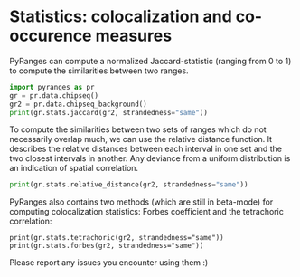 # Statistics: colocalization and co-occurence measures

PyRanges can compute a normalized Jaccard-statistic (ranging from 0 to 1) to
compute the similarities between two ranges.

```python
import pyranges as pr
gr = pr.data.chipseq()
gr2 = pr.data.chipseq_background()
print(gr.stats.jaccard(gr2, strandedness="same"))
```

To compute the similarities between two sets of ranges which do not necessarily
overlap much, we can use the relative distance function. It describes the
relative distances between each interval in one set and the two closest intervals
in another. Any deviance from a uniform distribution is an indication of spatial
correlation.

```python
print(gr.stats.relative_distance(gr2, strandedness="same"))
```

PyRanges also contains two methods (which are still in beta-mode) for computing
colocalization statistics: Forbes coefficient and the tetrachoric correlation:

```
print(gr.stats.tetrachoric(gr2, strandedness="same"))
print(gr.stats.forbes(gr2, strandedness="same"))
```

Please report any issues you encounter using them :)